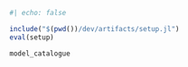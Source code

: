 ```julia
#| echo: false

include("$(pwd())/dev/artifacts/setup.jl")
eval(setup)
```

```julia
model_catalogue
```
